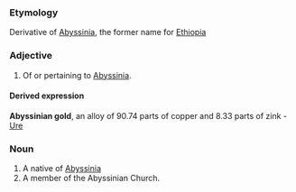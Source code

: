 ===Etymology===
Derivative of [[Abyssinia]], the former name for [[Ethiopia]]
===Adjective===
#Of or pertaining to [[Abyssinia]].
====Derived expression====
'''Abyssinian gold''', an alloy of 90.74 parts of copper and 8.33 parts of zink - [[Ure]]
===Noun===
#A native of [[Abyssinia]]
#A member of the Abyssinian Church.
